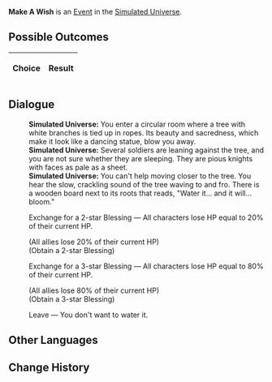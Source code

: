 {{Simulated Universe Event Infobox
|title         = Make A Wish
|image         = Random Event Trade.png
|type          =
|domains_su    = Occurrence
|domains_ext   = Occurrence
|domains_swarm = 
|domains_gng   = 
|requirements  =
|prev          = 
|next          = 
|indexRewards  =
|characters    = 
}}
'''Make A Wish''' is an [[Simulated Universe/Events|Event]] in the [[Simulated Universe]].

==Possible Outcomes==
{| class="article-table"
!Choice
!Result

|}

<!--
==Gameplay Notes==

-->
==Dialogue==
{{Dialogue Start}}
:'''Simulated Universe:''' You enter a circular room where a tree with white branches is tied up in ropes. Its beauty and sacredness, which make it look like a dancing statue, blow you away.
:'''Simulated Universe:''' Several soldiers are leaning against the tree, and you are not sure whether they are sleeping. They are pious knights with faces as pale as a sheet.
:'''Simulated Universe:''' You can't help moving closer to the tree. You hear the slow, crackling sound of the tree waving to and fro. There is a wooden board next to its roots that reads, "Water it... and it will... bloom."
:{{DIcon|Star}} Exchange for a 2-star Blessing &mdash; All characters lose HP equal to 20% of their current HP.
:;(All allies lose 20% of their current HP)
:;(Obtain a 2-star Blessing)
:{{DIcon|Star}} Exchange for a 3-star Blessing &mdash; All characters lose HP equal to 80% of their current HP.
:;(All allies lose 80% of their current HP)
:;(Obtain a 3-star Blessing)
:{{DIcon|Star}} Leave &mdash; You don't want to water it.
{{Dialogue End}}

==Other Languages==
{{Other Languages
|zhs   = 许个愿吧
|zht   = 許個願吧
|ja    = 願い事しようよ
|ko    = 소원을 빌어봐
|es    = Pide un deseo
|fr    = Faites un vœu
|ru    = Загадай желание
|th    = อธิษฐานขอพรสิ
|vi    = Ước Một Điều Ước Nhé
|de    = Wünsch dir was
|id    = Buat Permohonan
|pt    = Faça um Desejo
}}

==Change History==
{{Change History|1.0}}
